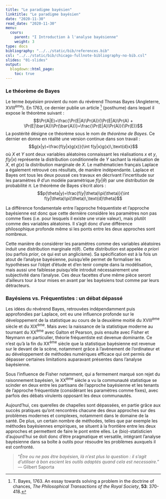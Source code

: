 ```yaml
---
title: "Le paradigme bayésien"
linktitle: "Le paradigme bayésien"
date: "2020-11-30"
read_date: "2020-11-30"
menu:
  cours:
    parent: "I Introduction à l'analyse bayésienne"
    weight: 3
type: docs
bibliography: "../../static/bib/references.bib"
csl: "../../static/bib/chicago-fullnote-bibliography-no-bib.csl"
slides: "01-slides"
output:
  blogdown::html_page:
    toc: true
---
```


### Le théorème de Bayes

Le terme *bayésien* provient du nom du révérend Thomas Bayes (Angleterre, XVIII^ème^). En 1763, ce dernier publie un article [^1] (posthume) dans lequel il expose le théorème suivant : 
$$\Pr(A|E)=\frac{\Pr(E|A)\Pr(A)}{\Pr(E|A)\Pr(A) + \Pr(E|\bar{A})\Pr(\bar{A})}=\frac{\Pr(E|A)\Pr(A)}{\Pr(E)}$$
La postérité désigne ce théorème sous le nom de *théorème de Bayes*. Ce dernier en donne en réalité une version continue dans son travail :
$$g(x|y)=\frac{f(y|x)g(x)}{\int f(y|x)g(x)\,\text{d}x}$$
où $X$ et $Y$ sont deux variables aléatoires connaissant les réalisations $x$ et $y$, $f(y|x)$ représente la distribution conditionnelle de $Y$ sachant la réalisation de $X$, et $g(x)$ la distribution marginale de $X$. Le mathématicien français Laplace a également retrouvé ces résultats, de manière indépendante. Laplace et Bayes ont tous les deux poussé ces travaux en décrivant l'incertitude sur les paramètres $\theta$ d'un modèle paramétrique $f(y|\theta)$ par une distribution de probabilité $\pi$. Le théorème de Bayes s'écrit alors :
$$p(\theta|y)=\frac{f(y|\theta)\pi(\theta)}{\int f(y|\theta)\pi(\theta)\,\text{d}\theta}$$

[^1]: T. Bayes, 1763. An essay towards solving a problem in the doctrine of chances, *The Philosophical Transactions of the Royal Society*, **53**: 370-418.

La différence fondamentale entre l'approche fréquentiste et l'approche bayésienne est donc que cette dernière considère les paramètres non pas comme fixes (i.e. pour lesquels il existe une vraie valeur), mais plutôt comme des variables aléatoires. Il s'agit donc d'une différence philosophique profonde même si les ponts entre les deux approches sont nombreux.

Cette manière de considérer les paramètres comme des variables aléatoires induit une distribution marginale $\pi(\theta)$. Cette distribution est appelée *a priori* (ou parfois *prior*, ce qui est un anglicisme). Sa spécification est à la fois un atout de l'analyse bayésienne, puisqu'elle permet de formaliser les hypothèses sur l'objet d'étude et d'en tenir compte dans la modélisation, mais aussi une faiblesse puisqu'elle introduit nécessairement une subjectivité dans l'analyse. Ces deux facettes d'une même pièce seront d'ailleurs tour à tour mises en avant par les bayésiens tout comme par leurs détracteurs.


### Bayésiens vs. Fréquentistes : un débat dépassé

Les idées du révérend Bayes, retrouvées indépendamment puis approfondies par Laplace, ont eu une influence profonde sur le développement de la statistique au cours de la deuxième moitié du XVIII^ème^ siècle et du XIX^ème^. Mais avec la naissance de la statistique moderne au tournant du XX^ème^ avec Galton et Pearson, puis ensuite avec Fisher et Neymann en particulier, théorie fréquentiste est devenue dominante. Ce n'est qu'à la fin du XX^ème^ siècle que la statistique bayésienne est revenue sur le devant de la scène, notamment grâce à l'avènement de l'ordinateur et au développement de méthodes numériques efficace qui ont permis de dépasser certaines limitations auparavant présentes dans l'analyse bayésienne.

Sous l'influence de Fisher notamment, qui a fermement marqué son rejet du raisonnement bayésien, le XX^ème^ siècle a vu la communauté statistique se scinder en deux entre les partisans de l'approche bayésienne et les tenants de l'approche fréquentiste (considérant les paramètres comme fixes), avec parfois des débats virulents opposant les deux communautés.

Aujourd'hui, ces querelles de chapelles sont dépassées, en partie grâce aux succès pratiques qu'ont rencontrés chacune des deux approches sur des problèmes modernes et complexes, notamment dans le domaine de la santé. De plus, un certain nombre de méthodes, telles que par exemple les méthodes bayésiennes empiriques, se situent à la frontière entre les deux approches et permettent de faire le pont entre elles. Le (bio)-statisticien d'aujourd'hui se doit donc d'être pragmatique et versatile, intégrant l'analyse bayésienne dans sa boîte à outils pour résoudre les problèmes auxquels il est confronté.  


> "*Être ou ne pas être bayésien, là n'est plus la question : il s'agit d'utiliser à bon escient les outils adaptés quand cela est necessaire.*" --- Gilbert Saporta